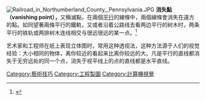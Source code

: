 {{多個問題|
{{copyedit|time=2014-10-10T04:33:28+00:00}}
{{expand|time=2014-10-10T04:10:08+00:00}}
}}
[[File:Railroad_in_Northumberland_County,_Pennsylvania.JPG|thumb]]
'''消失點（vanishing point），'''又稱滅點，在兩個[[平行|平行]]的線條中，兩個線條會消失在遠方的點。如同望著兩條平行的鐵軌，又或者沿着公路线去看两边平行的树木时，两条平行的铁轨或两排树木连线相交与很远很远的某一点。<ref>{{Cite web|title=vanishing point - 消失點|url=https://terms.naer.edu.tw/detail/3610630/|access-date=2022-02-15|work=terms.naer.edu.tw}}</ref> 

艺术家和工程师在纸上表现立体图时，常用这种透视法，这种方法源于人们的视觉经验：大小相同的物体，离你较近的看起来比离你较远的大。凡是平行的直线都消失于无穷远处的同一个点，消失于视平线上的点的直线都是水平直线。

[[Category:藝術技巧|Category:藝術技巧]]
[[Category:工程製圖|Category:工程製圖]]
[[Category:計算機視覺|Category:計算機視覺]]
